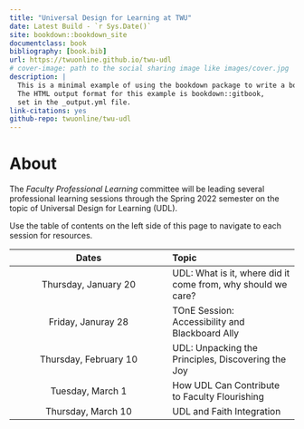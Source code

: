 ```yaml
--- 
title: "Universal Design for Learning at TWU"
date: Latest Build - `r Sys.Date()`
site: bookdown::bookdown_site
documentclass: book
bibliography: [book.bib]
url: https://twuonline.github.io/twu-udl
# cover-image: path to the social sharing image like images/cover.jpg
description: |
  This is a minimal example of using the bookdown package to write a book.
  The HTML output format for this example is bookdown::gitbook,
  set in the _output.yml file.
link-citations: yes
github-repo: twuonline/twu-udl
---
```


# About {-}


The *Faculty Professional Learning* committee will be leading several professional learning sessions through the Spring 2022 semester on the topic of Universal Design for Learning (UDL).

Use the table of contents on the left side of this page to navigate to each session for resources.

| Dates| Topic |
|:---:| :---  |
|Thursday, January 20 | UDL: What is it, where did it come from, why should we care? |
| Friday, Januray 28 | TOnE Session: Accessibility and Blackboard Ally |
| Thursday, February 10 | UDL: Unpacking the Principles, Discovering the Joy |
| Tuesday, March 1 | How UDL Can Contribute to Faculty Flourishing  |
| Thursday, March 10 | UDL and Faith Integration |